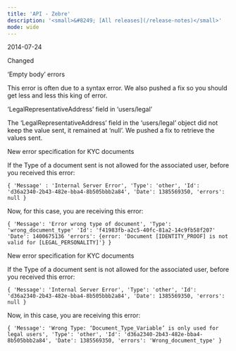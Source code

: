 ```yaml
---
title: 'API - Zebre'  
description: '<small>&#8249; [All releases](/release-notes)</small>'
mode: wide
---
```

<span class="date">2014-07-24</span>  
  
  
<div class="pill pill-blue">Changed</div>
  

‘Empty body’ errors  

This error is often due to a syntax error. We also pushed a fix so you should get less and less this king of error.  

‘LegalRepresentativeAddress’ field in ‘users/legal’  

The ‘LegalRepresentativeAddress’ field in the ‘users/legal’ object did not keep the value sent, it remained at ‘null’. We pushed a fix to retrieve the values sent.  

New error specification for KYC documents  

If the Type of a document sent is not allowed for the associated user, before you received this error:  

`{ 'Message' : 'Internal Server Error', 'Type': 'other', 'Id': 'd36a2340-2b43-482e-bba4-8b505bbb2a84', 'Date': 1385569350, 'errors': null }`  

Now, for this case, you are receiving this error:  

`{ 'Message': 'Error wrong type of document', 'Type': 'wrong_document_type' 'Id': 'f41983fb-a2c5-40fc-81a2-14c9fb58f207' 'Date': 1400675136 'errors': {error: 'Document [IDENTITY_PROOF] is not valid for [LEGAL_PERSONALITY]'} }`

New error specification for KYC documents  

If the Type of a document sent is not allowed for the associated user, before you received this error:  

`{ 'Message': 'Internal Server Error', 'Type': 'other', 'Id': 'd36a2340-2b43-482e-bba4-8b505bbb2a84', 'Date': 1385569350, 'errors': null }`  

Now, in this case, you are receiving this error:  

`{ 'Message': 'Wrong Type: ‘Document_Type_Variable’ is only used for legal users', 'Type': 'other', 'Id': 'd36a2340-2b43-482e-bba4-8b505bbb2a84', 'Date': 1385569350, 'errors': 'Wrong_document_type' }`